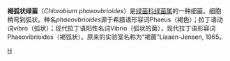 {{Speciesbox
| taxon = Chlorobium phaeovbrioides 
| authority = Pfennig，1968
}}
'''褐弧状绿菌'''（''Chlorobium phaeovbrioides''）是[[绿菌科|绿菌科]][[绿菌属|绿菌属]]的一种细菌。细胞稍弯到弧状。种名''phaeovbrioides''源于希腊语形容词Phaeus（褐色）；拉丁语动词vibro（弧状）；现代拉丁语阳性名词Vibrio（弧状的菌），现代拉丁语形容词Phaeovibrioides（褐弧状）。原来的实验室名称为“褐菌”Liaaen-Jensen, 1965。

{{Taxonbar}}
[[Category:绿菌科|H]]